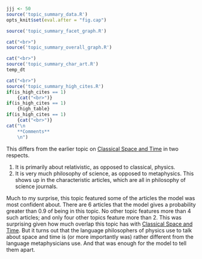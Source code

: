 ```r
jjj <- 50
source('topic_summary_data.R')
opts_knit$set(eval.after = "fig.cap")
```

```r
source('topic_summary_facet_graph.R')
```

```r
cat("<br>")
source('topic_summary_overall_graph.R')
```

```r
cat("<br>")
source('topic_summary_char_art.R')
temp_dt
```

```r
cat("<br>")
source('topic_summary_high_cites.R')
if(is_high_cites == 1)
	{cat("<br>")}
if(is_high_cites == 1)
	{high_table}
if(is_high_cites == 1)
	{cat("<br>")}
cat("\n
	**Comments**
	\n")
```

This differs from the earlier topic on [Classical Space and Time](#topic20) in two respects.

1. It is primarily about relativistic, as opposed to classical, physics.
2. It is very much philosophy of science, as opposed to metaphysics. This shows up in the characteristic articles, which are all in philosophy of science journals.

Much to my surprise, this topic featured some of the articles the model was most confident about. There are 6 articles that the model gives a probability greater than 0.9 of being in this topic. No other topic features more than 4 such articles; and only four other topics feature more than 2. This was surprising given how much overlap this topic has with [Classical Space and Time](#topic20). But it turns out that the language philosophers of physics use to talk about space and time is (or more importantly was) rather different from the language metaphysicians use. And that was enough for the model to tell them apart.